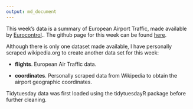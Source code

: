 ```yaml
---
output: md_document
---
```

This week's data is a summary of European Airport Traffic, made available by [Eurocontrol](https://ansperformance.eu/data/).. The github page for this week can be found [here](https://github.com/rfordatascience/tidytuesday/tree/master/data/2022/2022-07-12).

Although there is only one dataset made available, I have personally scraped wikipedia.org to create another data set for this week:

  - **flights**.  European Air Traffic data.
  
  - **coordinates**. Personally scraped data from Wikipedia to obtain the airport geographic coordinates.

Tidytuesday data was first loaded using the tidytuesdayR package before further cleaning.
